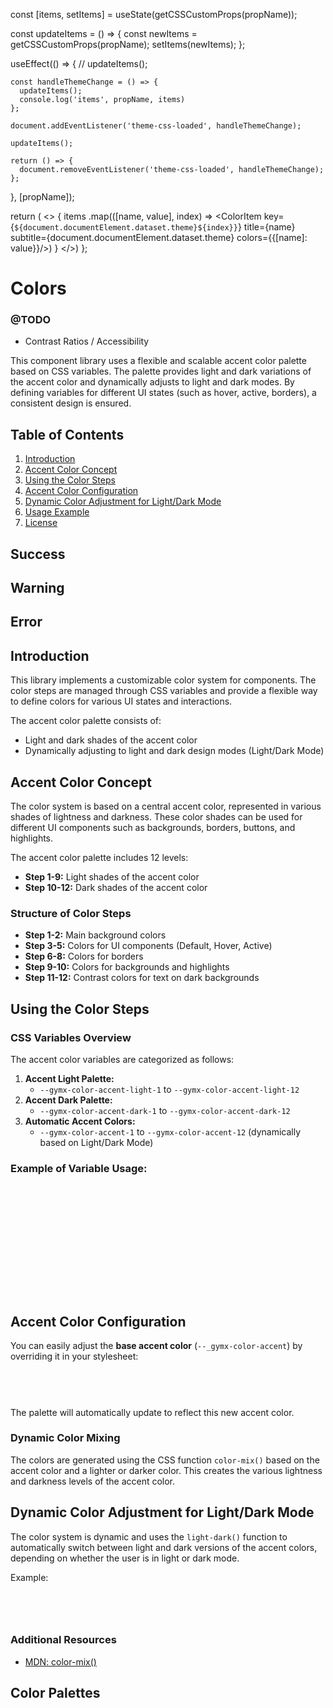 

  const [items, setItems] = useState(getCSSCustomProps(propName));

  const updateItems = () => {
    const newItems = getCSSCustomProps(propName);
    setItems(newItems);
  };

  useEffect(() => {
    // updateItems();

    const handleThemeChange = () => {
      updateItems();
      console.log('items', propName, items)
    };

    document.addEventListener('theme-css-loaded', handleThemeChange);

    updateItems();

    return () => {
      document.removeEventListener('theme-css-loaded', handleThemeChange);
    };
  }, [propName]);

  return (
    <>
  {
    items
      .map(([name, value], index) => <ColorItem key={`${document.documentElement.dataset.theme}${index}}`} title={name}
                                                subtitle={document.documentElement.dataset.theme}
                                                colors={{[name]: value}}/>)
  }
    </>)
};


<Meta title="Welcome/Colors" />

# Colors

### @TODO
- Contrast Ratios / Accessibility

This component library uses a flexible and scalable accent color palette based on CSS variables. The palette provides light and dark variations of the accent color and dynamically adjusts to light and dark modes. By defining variables for different UI states (such as hover, active, borders), a consistent design is ensured.

## Table of Contents

1. [Introduction](#introduction)
2. [Accent Color Concept](#accent-color-concept)
3. [Using the Color Steps](#using-color-steps)
4. [Accent Color Configuration](#accent-color-configuration)
5. [Dynamic Color Adjustment for Light/Dark Mode](#dynamic-color-adjustment)
6. [Usage Example](#usage-example)
7. [License](#license)

<Canvas of={ColorsOverview.Default} />

## Success
<SuccessColorItems />

## Warning
<WarningColorItems />

## Error
<ErrorColorItems />

Introduction
------------

This library implements a customizable color system for components.
The color steps are managed through CSS variables and provide a flexible way to define colors for various UI states and interactions.

The accent color palette consists of:

- Light and dark shades of the accent color
- Dynamically adjusting to light and dark design modes (Light/Dark Mode)

Accent Color Concept
--------------------

The color system is based on a central accent color, represented in various shades of lightness and darkness.
These color shades can be used for different UI components such as backgrounds, borders, buttons, and highlights.

The accent color palette includes 12 levels:

- **Step 1-9:** Light shades of the accent color
- **Step 10-12:** Dark shades of the accent color

### Structure of Color Steps

- **Step 1-2:** Main background colors
- **Step 3-5:** Colors for UI components (Default, Hover, Active)
- **Step 6-8:** Colors for borders
- **Step 9-10:** Colors for backgrounds and highlights
- **Step 11-12:** Contrast colors for text on dark backgrounds

Using the Color Steps
---------------------

### CSS Variables Overview

The accent color variables are categorized as follows:

1. **Accent Light Palette:**
    - `--gymx-color-accent-light-1` to `--gymx-color-accent-light-12`
2. **Accent Dark Palette:**
    - `--gymx-color-accent-dark-1` to `--gymx-color-accent-dark-12`
3. **Automatic Accent Colors:**
    - `--gymx-color-accent-1` to `--gymx-color-accent-12` (dynamically based on Light/Dark Mode)

### Example of Variable Usage:

```css
.my-button {
  background-color: var(--gymx-color-accent-3); /* Default background */
  border: 1px solid var(--gymx-color-accent-6); /* Border color */
}

.my-button:hover {
  background-color: var(--gymx-color-accent-4); /* Hover background */
}

.my-button:active {
  background-color: var(--gymx-color-accent-5); /* Active background */
}
```

Accent Color Configuration
--------------------------

You can easily adjust the **base accent color** (`--_gymx-color-accent`) by overriding it in your stylesheet:

```css
:root {
  --gymx-color-accent: color(display-p3 0.7 0.2 0.4); /* Example: Another hue */
}
```

The palette will automatically update to reflect this new accent color.

### Dynamic Color Mixing

The colors are generated using the CSS function `color-mix()` based on the accent color and a lighter or darker color.
This creates the various lightness and darkness levels of the accent color.

Dynamic Color Adjustment for Light/Dark Mode
--------------------------------------------

The color system is dynamic and uses the `light-dark()` function to automatically switch between light and dark versions of the accent colors, depending on whether the user is in light or dark mode.

Example:

```css
.my-component {
  background-color: var(--gymx-color-accent-1); /* Automatically switches based on light/dark */
}
```

### Additional Resources
- [MDN: color-mix()](https://developer.mozilla.org/en-US/docs/Web/CSS/color-mix)

## Color Palettes

<ColorPalette>
  <AccentColorItems />
</ColorPalette>

<ColorPalette>
  <GrayColorItems />
</ColorPalette>
